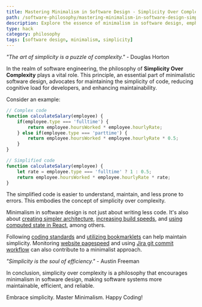 ```yaml
---
title: Mastering Minimalism in Software Design - Simplicity Over Complexity
path: /software-philosophy/mastering-minimalism-in-software-design-simplicity-over-complexity
description: Explore the essence of minimalism in software design, emphasizing simplicity over complexity. Dive into code examples and best practices to enhance your software engineering skills.
type: hack
category: philosophy
tags: [software design, minimalism, simplicity]
---
```


_"The art of simplicity is a puzzle of complexity."_ - Douglas Horton

In the realm of software engineering, the philosophy of **Simplicity Over Complexity** plays a vital role. This principle, an essential part of minimalistic software design, advocates for maintaining the simplicity of code, reducing cognitive load for developers, and enhancing maintainability.

Consider an example:

```javascript
// Complex code
function calculateSalary(employee) {
    if(employee.type === 'fulltime') {
        return employee.hoursWorked * employee.hourlyRate;
    } else if(employee.type === 'parttime') {
        return employee.hoursWorked * employee.hourlyRate * 0.5;
    }
}

// Simplified code
function calculateSalary(employee) {
    let rate = employee.type === 'fulltime' ? 1 : 0.5;
    return employee.hoursWorked * employee.hourlyRate * rate;
}
```

The simplified code is easier to understand, maintain, and less prone to errors. This embodies the concept of simplicity over complexity. 

Minimalism in software design is not just about writing less code. It's also about [creating simpler architecture](https://samuellawrentz.com/blog/vim-experience-nvim-dev-experience/), [increasing build speeds](https://samuellawrentz.com/blog/gatsby-incremental-faster-builds-github-actions/), and [using computed state in React](https://samuellawrentz.com/blog/computed-state-in-react), among others. 

Following [coding standards](https://samuellawrentz.com/blog/coding-standards-husky-typescript-lint-staged) and [utilizing bookmarklets](https://samuellawrentz.com/blog/bookmarklets/) can help maintain simplicity. Monitoring [website pagespeed](https://samuellawrentz.com/blog/monitor-website-pagespeed-with-googlesheets/) and using [Jira git commit workflow](https://samuellawrentz.com/blog/jira-git-commit-workflow-vscode-extension/) can also contribute to a minimalist approach.

_"Simplicity is the soul of efficiency."_ - Austin Freeman

In conclusion, simplicity over complexity is a philosophy that encourages minimalism in software design, making software systems more maintainable, efficient, and reliable. 

Embrace simplicity. Master Minimalism. Happy Coding!

